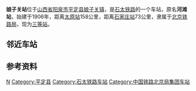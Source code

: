 {{Infobox China railway station
|车站名称= 娘子关站
|图片= NIANGZIGUAN Station.jpg
|图片介绍= 
|其他名称= 河滩站
|车站拼音= NiangZiGuan
|英文名称= Niangziguan Railway Station
|车站代码= 26318 <ref>[http://yupiao.info/station/娘子关 娘子关站 车站资料]</ref>
|电报码= NIP
|拼音码= NZG
|车站类型= 
|技术性质= 中间站
|业务性质= 客运、货运站
|始建时间= 1906年
|开通运营= 
|车站位置= [[山西省|山西省]][[阳泉市|阳泉市]][[平定县|平定县]][[娘子关镇|娘子关镇]]
|坐标= {{coord|37|57|43|N|113|52|47|E|display=inline,title}}
|归属= [[中国铁路北京局集团有限公司|北京铁路局]]
|线路= [[石太铁路|石太铁路]]
|车站等级=
|使用状态=使用中
|股道数目=
|正线=
|到发线=
|其它线=
|月台数目=
|侧式站台=
|岛式站台=
|站台面=
|网站=
|name=|address=}}
'''娘子关站'''位于[[山西省|山西省]][[阳泉市|阳泉市]][[平定县|平定县]][[娘子关镇|娘子关镇]]，是[[石太铁路|石太铁路]]的一个车站，原名'''河滩站'''，始建于1906年，距离[[太原站_(中國大陸)|太原站]]158公里，距离[[石家庄站|石家庄站]]73公里，隶属于[[北京铁路局|北京铁路局]]，现为[[三等站_(中铁)|三等站]]。

==邻近车站==
{{start rail box|[[中国铁路|中国铁路]]}}
{{s-inop|[[南峪站|南峪站]]|[[石家庄站|石家庄]]方向}}
{{s-line|[[石太铁路|石太铁路]]<br />← 7km 娘子关站 6km →}}
{{s-inop|[[程家站|程家站]]|[[太原站_(中國大陸)|太原]]方向}}
{{end box}}

==参考资料==
{{reflist}}

{{China-rail-stub}}
{{石太铁路}}

[[Category:阳泉市铁路车站|N]]
[[Category:平定县|Category:平定县]]
[[Category:石太铁路车站|Category:石太铁路车站]]
[[Category:中国铁路北京局集团车站|Category:中国铁路北京局集团车站]]